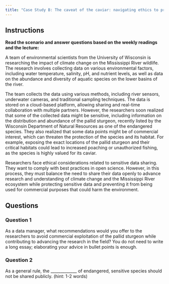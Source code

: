```yaml
---
title: "Case Study B: The caveat of the caviar: navigating ethics to protect endangered river wildlife"
---
```


## Instructions

**Read the scenario and answer questions based on the weekly readings and the lecture:**

A team of environmental scientists from the University of Wisconsin is researching the impact of climate change on the Mississippi River wildlife. The research involves collecting data on various environmental factors, including water temperature, salinity, pH, and nutrient levels, as well as data on the abundance and diversity of aquatic species on the lower basins of the river.

The team collects the data using various methods, including river sensors, underwater cameras, and traditional sampling techniques. The data is stored on a cloud-based platform, allowing sharing and real-time collaboration with multiple partners. However, the researchers soon realized that some of the collected data might be sensitive, including information on the distribution and abundance of the pallid sturgeon, recently listed by the Wisconsin Department of Natural Resources as one of the endangered species. They also realized that some data points might be of commercial interest, which can threaten the protection of the species and its habitat. For example, exposing the exact locations of the pallid sturgeon and their critical habitats could lead to increased poaching or unauthorized fishing, as the species is highly valued for its caviar.

Researchers face ethical considerations related to sensitive data sharing. They want to comply with best practices in open science. However, in this process, they must balance the need to share their data openly to advance research and understanding of climate change and the Mississippi River ecosystem while protecting sensitive data and preventing it from being used for commercial purposes that could harm the environment.

## Questions

### Question 1

As a data manager, what recommendations would you offer to the researchers to avoid commercial exploitation of the pallid sturgeon while contributing to advancing the research in the field? You do not need to write a long essay; elaborating your advice in bullet points is enough.

### Question 2

As a general rule, the \_\_\_\_\_\_\_\_\_\_\_\_\_ of endangered, sensitive species should not be shared publicly. (hint: 1-2 words)
